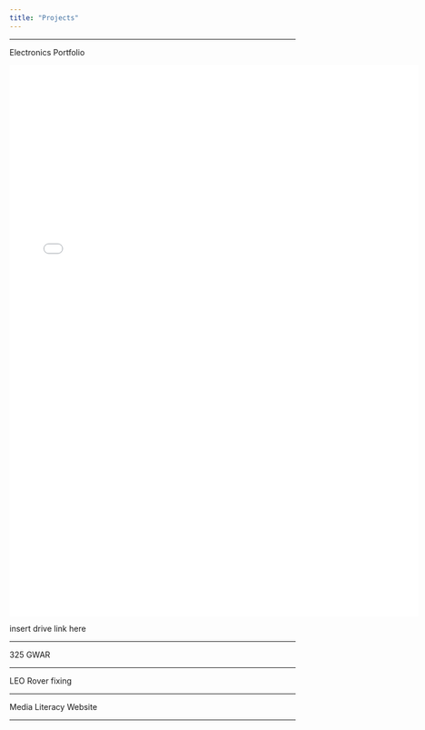 ```yaml
---
title: "Projects"
---
```


------------------------------------------------------------------------

Electronics Portfolio

![](images/PHYS_310_Final_Portfolio.pdf){fig-align="center" width="7.5in" height="10.1in"}

insert drive link here

------------------------------------------------------------------------

325 GWAR

------------------------------------------------------------------------

LEO Rover fixing

------------------------------------------------------------------------

Media Literacy Website

------------------------------------------------------------------------
